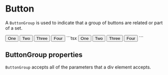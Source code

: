 
# Button

A `ButtonGroup` is used to indicate that a group of buttons are related or part of a set.

<DemoSection>
  <Group gap="md">
    <ButtonGroup>
      <Button>One</Button>
      <Button>Two</Button>
      <Button selected>Three</Button>
      <Button>Four</Button>
    </ButtonGroup>
  </Group>
</DemoSection>

<SourceCode>
```tsx
<ButtonGroup>
  <Button>One</Button>
  <Button>Two</Button>
  <Button selected>Three</Button>
  <Button>Four</Button>
</ButtonGroup>
```
</SourceCode>

## ButtonGroup properties

`ButtonGroup` accepts all of the parameters that a div element accepts.

